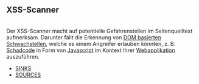 == XSS-Scanner ==
<br />

Der XSS-Scanner macht auf potentielle Gefahrenstellen im Seitenquelltext aufmerksam. Darunter fällt die Erkennung von [[Cross-Site Scripting|DOM basierten Schwachstellen]], welche es einem Angreifer erlauben könnten, z. B. [[Malware|Schadcode]] in Form von [[Javascript]] im Kontext Ihrer [[Webanwendung|Webapplikation]] auszuführen.<br />

*[[DOMXSS-Schwachstelle/DE|SINKS]]<br />
*[[Schadcode-Ueber-Fremde-Quellen/DE|SOURCES]]
